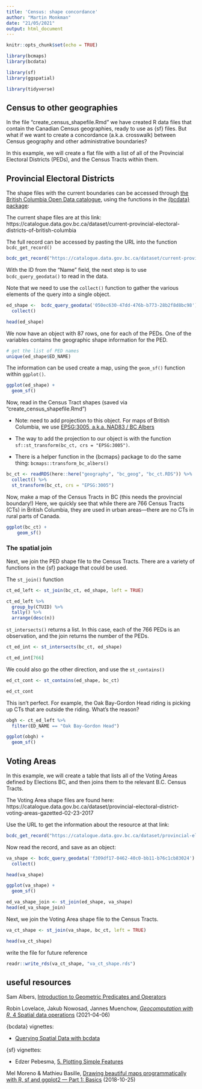 ```yaml
---
title: 'Census: shape concordance'
author: "Martin Monkman"
date: "21/05/2021"
output: html_document
---
```


```r
knitr::opts_chunk$set(echo = TRUE)

library(bcmaps)
library(bcdata)

library(sf)
library(ggspatial)

library(tidyverse)
```

## Census to other geographies

In the file "create_census_shapefile.Rmd" we have created R data files that contain the Canadian Census geographies, ready to use as {sf} files. But what if we want to create a concordance (a.k.a. crosswalk) between Census geography and other administrative boundaries?

In this example, we will create a flat file with a list of all of the Provincial Electoral Districts (PEDs), and the Census Tracts within them.

## Provincial Electoral Districts

The shape files with the current boundaries can be accessed through [the British Columbia Open Data catalogue](https://catalogue.data.gov.bc.ca/dataset?download_audience=Public), using the functions in the [{bcdata} package](https://bcgov.github.io/bcdata/):

The current shape files are at this link:
https://catalogue.data.gov.bc.ca/dataset/current-provincial-electoral-districts-of-british-columbia

The full record can be accessed by pasting the URL into the function `bcdc_get_record()`

```r
bcdc_get_record("https://catalogue.data.gov.bc.ca/dataset/current-provincial-electoral-districts-of-british-columbia")
```

With the ID from the "Name" field, the next step is to use `bcdc_query_geodata()` to read in the data.

Note that we need to use the `collect()` function to gather the various elements of the query into a single object.

```r
ed_shape <-  bcdc_query_geodata('050ec630-47dd-476b-b773-28b2f8d8bc98') %>% 
  collect()

head(ed_shape)

```

We now have an object with 87 rows, one for each of the PEDs. One of the variables contains the geographic shape information for the PED.

```r
# get the list of PED names
unique(ed_shape$ED_NAME)

```


The information can be used create a map, using the `geom_sf()` function within `ggplot()`.

```r
ggplot(ed_shape) +
  geom_sf()
```


Now, read in the Census Tract shapes (saved via "create_census_shapefile.Rmd")

* Note: need to add projection to this object. For maps of British Columbia, we use [EPSG:3005, a.k.a. NAD83 / BC Albers](https://spatialreference.org/ref/epsg/nad83-bc-albers/)

* The way to add the projection to our object is with the function `sf::st_transform(bc_ct, crs = "EPSG:3005")`.

* There is a helper function in the {bcmaps} package to do the same thing: `bcmaps::transform_bc_albers()`


```r
bc_ct <- readRDS(here::here("geography", "bc_geog", "bc_ct.RDS")) %>% 
  collect() %>% 
  st_transform(bc_ct, crs = "EPSG:3005")

```


Now, make a map of the Census Tracts in BC (this needs the provincial boundary!) Here, we quickly see that while there are 766 Census Tracts (CTs) in British Columbia, they are used in urban areas—there are no CTs in rural parts of Canada.

```r
ggplot(bc_ct) +
    geom_sf()
```


### The spatial join

Next, we join the PED shape file to the Census Tracts. There are a variety of functions in the {sf} package that could be used.

The `st_join()` function 

```r

ct_ed_left <- st_join(bc_ct, ed_shape, left = TRUE)

ct_ed_left %>% 
  group_by(CTUID) %>% 
  tally() %>% 
  arrange(desc(n))

```

`st_intersects()` returns a list. In this case, each of the 766 PEDs is an observation, and the join returns the number of the PEDs.

```r

ct_ed_int <- st_intersects(bc_ct, ed_shape)

ct_ed_int[766]

```


We could also go the other direction, and use the `st_contains()`

```r

ed_ct_cont <- st_contains(ed_shape, bc_ct)

ed_ct_cont

```

This isn't perfect. For example, the Oak Bay-Gordon Head riding is picking up CTs that are outside the riding. What's the reason?

```r
obgh <- ct_ed_left %>% 
  filter(ED_NAME == "Oak Bay-Gordon Head")

ggplot(obgh) +
  geom_sf()
```


## Voting Areas

In this example, we will create a table that lists all of the Voting Areas defined by Elections BC, and then joins them to the relevant B.C. Census Tracts.

The Voting Area shape files are found here:
https://catalogue.data.gov.bc.ca/dataset/provincial-electoral-district-voting-areas-gazetted-02-23-2017 

Use the URL to get the information about the resource at that link:

```r

bcdc_get_record("https://catalogue.data.gov.bc.ca/dataset/provincial-electoral-district-voting-areas-gazetted-02-23-2017")

```

Now read the record, and save as an object:

```r

va_shape <- bcdc_query_geodata('f309df17-0462-40c0-bb11-b76c1cb83024') %>% 
  collect()

head(va_shape)

```


```r
ggplot(va_shape) +
  geom_sf()
```


```r
ed_va_shape_join <- st_join(ed_shape, va_shape)
head(ed_va_shape_join)
```


Next, we join the Voting Area shape file to the Census Tracts.


```r

va_ct_shape <- st_join(va_shape, bc_ct, left = TRUE)

head(va_ct_shape)

```


write the file for future reference

```r

readr::write_rds(va_ct_shape, "va_ct_shape.rds")

```


## useful resources

Sam Albers, [Introduction to Geometric Predicates and Operators](https://bcgov.github.io/bcgov-rstats-public-presentations/spatial-operators/slides.html)

Robin Lovelace, Jakub Nowosad, Jannes Muenchow, [_Geocomputation with R_, 4 Spatial data operations](https://geocompr.robinlovelace.net/spatial-operations.html) (2021-04-06)

{bcdata} vignettes:

* [Querying Spatial Data with bcdata](https://bcgov.github.io/bcdata/articles/efficiently-query-spatial-data-in-the-bc-data-catalogue.html)

{sf} vignettes:

* Edzer Pebesma, [5. Plotting Simple Features](https://r-spatial.github.io/sf/articles/sf5.html)

Mel Moreno & Mathieu Basille, [Drawing beautiful maps programmatically with R, sf and ggplot2 — Part 1: Basics](https://r-spatial.org/r/2018/10/25/ggplot2-sf.html) (2018-10-25)

